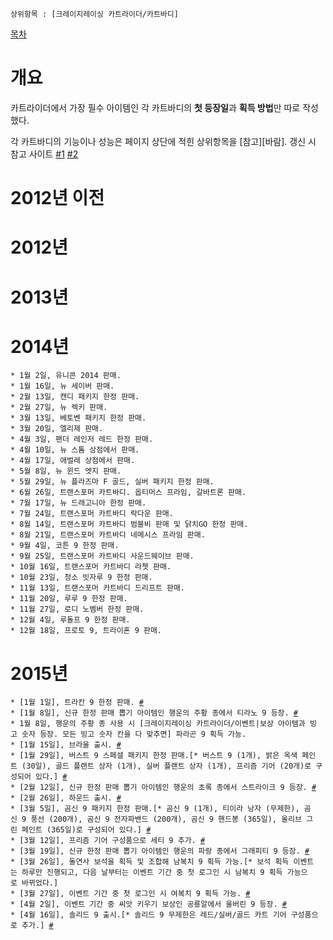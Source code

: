  상위항목 : [크레이지레이싱 카트라이더/카트바디]


[[목차]]

= 개요 =
카트라이더에서 가장 필수 아이템인 각 카트바디의 '''첫 등장일'''과 '''획득 방법'''만 따로 작성했다.

각 카트바디의 기능이나 성능은 페이지 상단에 적힌 상위항목을 [참고][바람].
갱신 시 참고 사이트 [http://kart.nexon.com/Kart/News/Patch/List.aspx?n4ArticleCategorySN=2 #1] [http://kart.nexon.com/Kart/News/Patch/List.aspx?n4ArticleCategorySN=1 #2]

= 2012년 이전 =
= 2012년 =
= 2013년 =
= 2014년 =
 * 1월 2일, 유니콘 2014 판매.
 * 1월 16일, 뉴 세이버 판매.
 * 2월 13일, 캔디 패키지 한정 판매.
 * 2월 27일, 뉴 렉키 판매.
 * 3월 13일, 베토벤 패키지 한정 판매.
 * 3월 20일, 엘리제 판매.
 * 4월 3일, 팬더 레인저 레드 한정 판매.
 * 4월 10일, 뉴 스톰 상점에서 판매.
 * 4월 17일, 애벌레 상점에서 판매.
 * 5월 8일, 뉴 윈드 엣지 판매.
 * 5월 29일, 뉴 플라즈마 F 골드, 실버 패키지 한정 판매.
 * 6월 26일, 트랜스포머 카트바디. 옵티머스 프라임, 갈바트론 판매.
 * 7월 17일, 뉴 드래고니아 한정 판매.
 * 7월 24일, 트랜스포머 카트바디 락다운 판매.
 * 8월 14일, 트랜스포머 카트바디 범블비 판매 및 닭치GO 한정 판매.
 * 8월 21일, 트랜스포머 카트바디 네메시스 프라임 판매.
 * 9월 4일, 코튼 9 한정 판매.
 * 9월 25일, 트랜스포머 카트바디 사운드웨이브 판매.
 * 10월 16일, 트랜스포머 카트바디 라쳇 판매.
 * 10월 23일, 청소 빗자루 9 한정 판매.
 * 11월 13일, 트랜스포머 카트바디 드리프트 판매.
 * 11월 20일, 루루 9 한정 판매.
 * 11월 27일, 로디 노벰버 한정 판매.
 * 12월 4일, 루돌프 9 한정 판매.
 * 12월 18일, 프로토 9, 트라이혼 9 판매.

= 2015년 =
 * [1월 1일], 트라칸 9 한정 판매. [http://kart.nexon.com/board/163872790/74570/ #]
 * [1월 8일], 신규 한정 판매 뽑기 아이템인 행운의 주황 종에서 티라노 9 등장. [http://kart.nexon.com/board/163872790/74573/ #]
 * 1월 8일, 행운의 주황 종 사용 시 [크레이지레이싱 카트라이더/이벤트|보상 아이템과 빙고 숫자 등장. 모든 빙고 숫자 칸을 다 맞추면] 파라곤 9 획득 가능.
 * [1월 15일], 브라울 출시. [http://kart.nexon.com/board/163872790/74575/ #]
 * [1월 29일], 버스트 9 스페셜 패키지 한정 판매.[* 버스트 9 (1개), 밝은 옥색 페인트 (30일), 골드 플랜트 상자 (1개), 실버 플랜트 상자 (1개), 프리즘 기어 (20개)로 구성되어 있다.] [http://kart.nexon.com/board/163872790/74579/ #]
 * [2월 12일], 신규 한정 판매 뽑기 아이템인 행운의 초록 종에서 스트라이크 9 등장. [http://kart.nexon.com/board/163872790/74583/ #]
 * [2월 26일], 하운드 출시. [http://kart.nexon.com/board/163872790/74587/ #]
 * [3월 5일], 곰신 9 패키지 한정 판매.[* 곰신 9 (1개), 티이라 낭자 (무제한), 곰신 9 풍선 (200개), 곰신 9 전자파밴드 (200개), 곰신 9 핸드봉 (365일), 올리브 그린 페인트 (365일)로 구성되어 있다.] [http://kart.nexon.com/board/163872790/74589/ #]
 * [3월 12일], 프리즘 기어 구성품으로 세티 9 추가. [http://kart.nexon.com/board/163872790/74591/ #]
 * [3월 19일], 신규 한정 판매 뽑기 아이템인 행운의 파랑 종에서 그래피티 9 등장. [http://kart.nexon.com/board/163872790/74593/ #]
 * [3월 26일], 돌연사 보석을 획득 및 조합해 남복치 9 획득 가능.[* 보석 획득 이벤트는 하루만 진행되고, 다음 날부터는 이벤트 기간 중 첫 로그인 시 남복치 9 획득 가능으로 바뀌었다.]
 * [3월 27일], 이벤트 기간 중 첫 로그인 시 여복치 9 획득 가능. [http://kart.nexon.com/board/163872790/74596/ #]
 * [4월 2일], 이벤트 기간 중 씨앗 키우기 보상인 공룡알에서 울버린 9 등장. [http://kart.nexon.com/board/163872790/74598/ #]
 * [4월 16일], 솔리드 9 출시.[* 솔리드 9 무제한은 레드/실버/골드 카트 기어 구성품으로 추가.] [http://kart.nexon.com/board/163872790/74602/ #]


